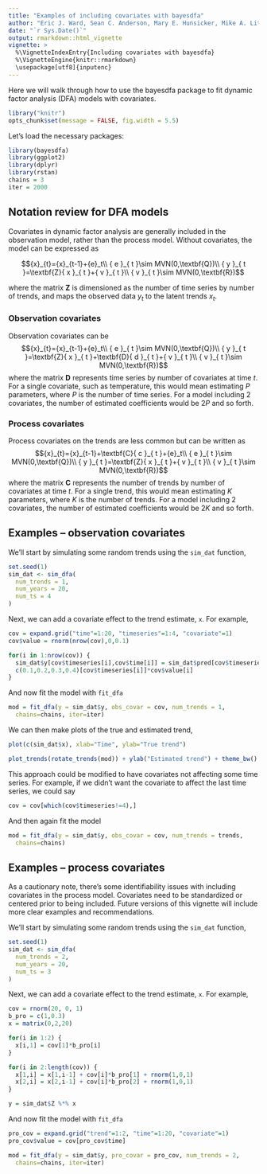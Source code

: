 ```yaml
---
title: "Examples of including covariates with bayesdfa"
author: "Eric J. Ward, Sean C. Anderson, Mary E. Hunsicker, Mike A. Litzow, Luis A. Damiano, Mark D. Scheuerell, Elizabeth E. Holmes, Nick Tolimieri"
date: "`r Sys.Date()`"
output: rmarkdown::html_vignette
vignette: >
  %\VignetteIndexEntry{Including covariates with bayesdfa}
  %\VignetteEngine{knitr::rmarkdown}
  \usepackage[utf8]{inputenc}
---
```


Here we will walk through how to use the bayesdfa package to fit dynamic factor analysis (DFA) models with covariates.

```r
library("knitr")
opts_chunk$set(message = FALSE, fig.width = 5.5)
```

Let's load the necessary packages:

```r
library(bayesdfa)
library(ggplot2)
library(dplyr)
library(rstan)
chains = 3
iter = 2000
```

## Notation review for DFA models

Covariates in dynamic factor analysis are generally included in the observation model, rather than the process model. Without covariates, the model can be expressed as

$${x}_{t}={x}_{t-1}+{e}_t\\ { e }_{ t }\sim MVN(0,\textbf{Q})\\ { y }_{ t }=\textbf{Z}{ x }_{ t }+{ v }_{ t }\\ { v }_{ t }\sim MVN(0,\textbf{R})$$

where the matrix $\textbf{Z}$ is dimensioned as the number of time series by number of trends, and maps the observed data $y_{t}$ to the latent trends $x_{t}$.

### Observation covariates

Observation covariates can be
$${x}_{t}={x}_{t-1}+{e}_t\\ { e }_{ t }\sim MVN(0,\textbf{Q})\\ { y }_{ t }=\textbf{Z}{ x }_{ t }+\textbf{D}{ d }_{ t }+{ v }_{ t }\\ { v }_{ t }\sim MVN(0,\textbf{R})$$
where the matrix $\textbf{D}$ represents time series by number of covariates at time $t$. For a single covariate, such as temperature, this would mean estimating $P$ parameters, where $P$ is the number of time series. For a model including 2 covariates, the number of estimated coefficients would be $2P$ and so forth.

### Process covariates

Process covariates on the trends are less common but can be written as
$${x}_{t}={x}_{t-1}+\textbf{C}{ c }_{ t }+{e}_t\\ { e }_{ t }\sim MVN(0,\textbf{Q})\\ { y }_{ t }=\textbf{Z}{ x }_{ t }+{ v }_{ t }\\ { v }_{ t }\sim MVN(0,\textbf{R})$$
where the matrix $\textbf{C}$ represents the number of trends by number of covariates at time $t$. For a single trend, this would mean estimating $K$ parameters, where $K$ is the number of trends. For a model including 2 covariates, the number of estimated coefficients would be $2K$ and so forth.


## Examples -- observation covariates

We'll start by simulating some random trends using the `sim_dat` function,
```r
set.seed(1)
sim_dat <- sim_dfa(
  num_trends = 1,
  num_years = 20,
  num_ts = 4
)
```

Next, we can add a covariate effect to the trend estimate, `x`. For example,

```r
cov = expand.grid("time"=1:20, "timeseries"=1:4, "covariate"=1)
cov$value = rnorm(nrow(cov),0,0.1)

for(i in 1:nrow(cov)) {
  sim_dat$y[cov$timeseries[i],cov$time[i]] = sim_dat$pred[cov$timeseries[i],cov$time[i]] +
  c(0.1,0.2,0.3,0.4)[cov$timeseries[i]]*cov$value[i]
}
```

And now fit the model with `fit_dfa`

```r
mod = fit_dfa(y = sim_dat$y, obs_covar = cov, num_trends = 1,
  chains=chains, iter=iter)
```

We can then make plots of the true and estimated trend,

```r
plot(c(sim_dat$x), xlab="Time", ylab="True trend")
```

```r
plot_trends(rotate_trends(mod)) + ylab("Estimated trend") + theme_bw()
```

This approach could be modified to have covariates not affecting some time series. For example, if we didn't want the covariate to affect the last time series, we could say

```r
cov = cov[which(cov$timeseries!=4),]
```

And then again fit the model
```r
mod = fit_dfa(y = sim_dat$y, obs_covar = cov, num_trends = trends,
  chains=chains)
```

## Examples -- process covariates

As a cautionary note, there's some identifiability issues with including covariates in the process model. Covariates need to be standardized or centered prior to being included. Future versions of this vignette will include more clear examples and recommendations.

We'll start by simulating some random trends using the `sim_dat` function,

```r
set.seed(1)
sim_dat <- sim_dfa(
  num_trends = 2,
  num_years = 20,
  num_ts = 3
)
```

Next, we can add a covariate effect to the trend estimate, `x`. For example,

```r
cov = rnorm(20, 0, 1)
b_pro = c(1,0.3)
x = matrix(0,2,20)

for(i in 1:2) {
  x[i,1] = cov[1]*b_pro[i]
}

for(i in 2:length(cov)) {
  x[1,i] = x[1,i-1] + cov[i]*b_pro[1] + rnorm(1,0,1)
  x[2,i] = x[2,i-1] + cov[i]*b_pro[2] + rnorm(1,0,1)
}

y = sim_dat$Z %*% x
```

And now fit the model with `fit_dfa`

```r
pro_cov = expand.grid("trend"=1:2, "time"=1:20, "covariate"=1)
pro_cov$value = cov[pro_cov$time]

mod = fit_dfa(y = sim_dat$y, pro_covar = pro_cov, num_trends = 2,
  chains=chains, iter=iter)

```

